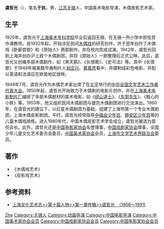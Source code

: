 '''虞哲光'''（{{bd|1906年||1991年}}），笔名'''于执'''，男，[[江苏|江苏]][[无锡|无锡]]人，中国美术电影导演，木偶皮影艺术家。

== 生平 ==
1925年，虞哲光于[[上海美术专科学校|上海美术专科学校]]毕业后返回无锡，在无锡一所小学中担任劳作课教师。自1932年起，开始涉足民间[[木偶戏|木偶戏]]的研究创作，并于翌年创作了木偶戏《卧薪尝胆》和《原始人》两部剧作，并在校内完成试演。1942年，虞哲光回到上海并创办沪上首个木偶剧团，并将《原始人》一剧整理后正式公映。此后，虞哲光又创编多部木偶剧作，如《黑天鹅》、《长恨歌》、《史可法》等。其中《长恨歌》于1948年被美籍华裔制片人[[翁庄兴|翁庄兴]]、[[黄嘉思|黄嘉思]]看中，并摄制成彩色电影，并配以英语和法语后在欧美地区放映，

1949年7月，虞哲光作为木偶艺术家出席了在[[北平|北平]]举行的[[中华全国文学艺术工作者代表大会|中华全国文学艺术工作者代表大会]]。1950年起，虞哲光开始致力于木偶剧的电影片创作，并在[[上海美术电影制片厂|上海美术电影制片厂]]编排了多部木偶题材的美术电影，如《[[崂山道士|崂山道士]]》、《[[东郭先生_(动画片)|东郭先生]]》、《粗心的小胖》等。1953年，他又组织民间木偶剧团与捷克木偶剧团进行交流演出。1960年，在虞哲光的建议下，以红星木偶剧团为基础，组建了上海市第一个专业木偶剧团，上海木偶皮影剧团。平时，虞哲光经常指导[[中国福利会|中福会少年宫]]、[[静安区少年宫|静安区少年宫]]等的儿童木偶戏排练。进入1980年代，中国木偶皮影艺术学会成立，虞哲光被选为首任会长。此外，虞哲光还是[[中国电影家协会|中国电影家协会]]名誉理事，[[中国戏剧家协会|中国戏剧家协会]]理事，全国少年儿童文化艺术委员会委员，[[中国美术家协会|中国美术家协会]]会员，[[上海市文学艺术界联合会|上海市文学艺术界联合会]]委员。

== 著作 ==
*《木偶戏艺术》
*《皮影戏艺术》

== 参考资料 ==
* [http://www.shtong.gov.cn/newsite/node2/node2245/node72149/node72163/node72261/node72264/userobject1ai78254.html 上海文化艺术志>>第十篇人物>>第一章传略>>虞哲光　（1906～1991)]{{Wayback|url=http://www.shtong.gov.cn/newsite/node2/node2245/node72149/node72163/node72261/node72264/userobject1ai78254.html |date=20190420104938 }}

{{中华全国戏剧工作者协会第一届全国委员会}}
{{中国电影工作者协会第三届理事会}}
{{中国电影家协会第四届理事会}}

{{Authority control}}
{{DEFAULTSORT:Yu虞}}
[[Category:虞姓|Zhe]]
[[Category:无锡人|Category:无锡人]]
[[Category:动画导演|Category:动画导演]]
[[Category:中国电影导演|Category:中国电影导演]]
[[Category:中国美术家协会会员|Category:中国美术家协会会员]]
[[Category:中国戏剧家协会会员|Category:中国戏剧家协会会员]]
[[Category:中国电影家协会会员|Category:中国电影家协会会员]]